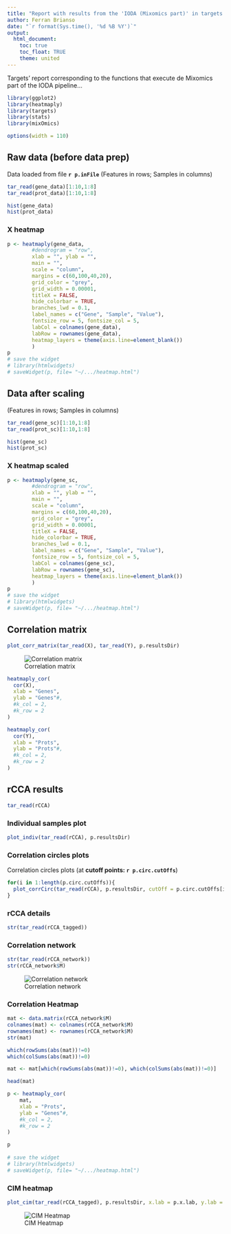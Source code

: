 ```yaml
---
title: "Report with results from the 'IODA (Mixomics part)' in targets' mode (v.1)"
author: Ferran Brianso
date: "`r format(Sys.time(), '%d %B %Y')`"
output:
  html_document:
    toc: true
    toc_float: TRUE
    theme: united
---
```


Targets' report corresponding to the functions that execute de Mixomics part of the IODA pipeline...

```r
library(ggplot2)
library(heatmaply)
library(targets)
library(stats)
library(mixOmics)

```

```r
options(width = 110)
```

## Raw data (before data prep) 

Data loaded from file **`r p.inFile`**
(Features in rows; Samples in columns)

```r
tar_read(gene_data)[1:10,1:8]
tar_read(prot_data)[1:10,1:8]
```

```r
hist(gene_data)
hist(prot_data)
```

### X heatmap
```r
p <- heatmaply(gene_data, 
        #dendrogram = "row",
        xlab = "", ylab = "", 
        main = "",
        scale = "column",
        margins = c(60,100,40,20),
        grid_color = "grey",
        grid_width = 0.00001,
        titleX = FALSE,
        hide_colorbar = TRUE,
        branches_lwd = 0.1,
        label_names = c("Gene", "Sample", "Value"),
        fontsize_row = 5, fontsize_col = 5,
        labCol = colnames(gene_data),
        labRow = rownames(gene_data),
        heatmap_layers = theme(axis.line=element_blank())
        )
p
# save the widget
# library(htmlwidgets)
# saveWidget(p, file= "~/.../heatmap.html")
```


## Data after scaling

(Features in rows; Samples in columns)

```r
tar_read(gene_sc)[1:10,1:8]
tar_read(prot_sc)[1:10,1:8]
```

```r
hist(gene_sc)
hist(prot_sc)
```

### X heatmap scaled
```r
p <- heatmaply(gene_sc, 
        #dendrogram = "row",
        xlab = "", ylab = "", 
        main = "",
        scale = "column",
        margins = c(60,100,40,20),
        grid_color = "grey",
        grid_width = 0.00001,
        titleX = FALSE,
        hide_colorbar = TRUE,
        branches_lwd = 0.1,
        label_names = c("Gene", "Sample", "Value"),
        fontsize_row = 5, fontsize_col = 5,
        labCol = colnames(gene_sc),
        labRow = rownames(gene_sc),
        heatmap_layers = theme(axis.line=element_blank())
        )
p
# save the widget
# library(htmlwidgets)
# saveWidget(p, file= "~/.../heatmap.html")
```


## Correlation matrix

```r
plot_corr_matrix(tar_read(X), tar_read(Y), p.resultsDir)
```
![Correlation matrix](./results/mixomics/corrMatrix.png)


```r
heatmaply_cor(
  cor(X),
  xlab = "Genes",
  ylab = "Genes"#,
  #k_col = 2,
  #k_row = 2
)
```

```r
heatmaply_cor(
  cor(Y),
  xlab = "Prots",
  ylab = "Prots"#,
  #k_col = 2,
  #k_row = 2
)
```


## rCCA results

```r
tar_read(rCCA)
```

### Individual samples plot
```r
plot_indiv(tar_read(rCCA), p.resultsDir)
```


### Correlation circles plots
Correlation circles plots (at **cutoff points: `r p.circ.cutOffs`**)

```r
for(i in 1:length(p.circ.cutOffs)){
  plot_corrCirc(tar_read(rCCA), p.resultsDir, cutOff = p.circ.cutOffs[i])
}
```


### rCCA details 
```r
str(tar_read(rCCA_tagged))
```



### Correlation network
```r
str(tar_read(rCCA_network))
str(rCCA_network$M)
```
![Correlation network](./results/mixomics/relNetwork0.5.png)

### Correlation Heatmap 
```r
mat <- data.matrix(rCCA_network$M)
colnames(mat) <- colnames(rCCA_network$M)
rownames(mat) <- rownames(rCCA_network$M)
str(mat)

which(rowSums(abs(mat))!=0)
which(colSums(abs(mat))!=0)

mat <- mat[which(rowSums(abs(mat))!=0), which(colSums(abs(mat))!=0)]

head(mat)

p <- heatmaply_cor(
    mat,
    xlab = "Prots",
    ylab = "Genes"#,
    #k_col = 2,
    #k_row = 2
)

p
  
# save the widget
# library(htmlwidgets)
# saveWidget(p, file= "~/.../heatmap.html")
```


### CIM heatmap
```r
plot_cim(tar_read(rCCA_tagged), p.resultsDir, x.lab = p.x.lab, y.lab = p.y.lab) 
```
![CIM Heatmap](./results/mixomics/cimHeatMap.png)



